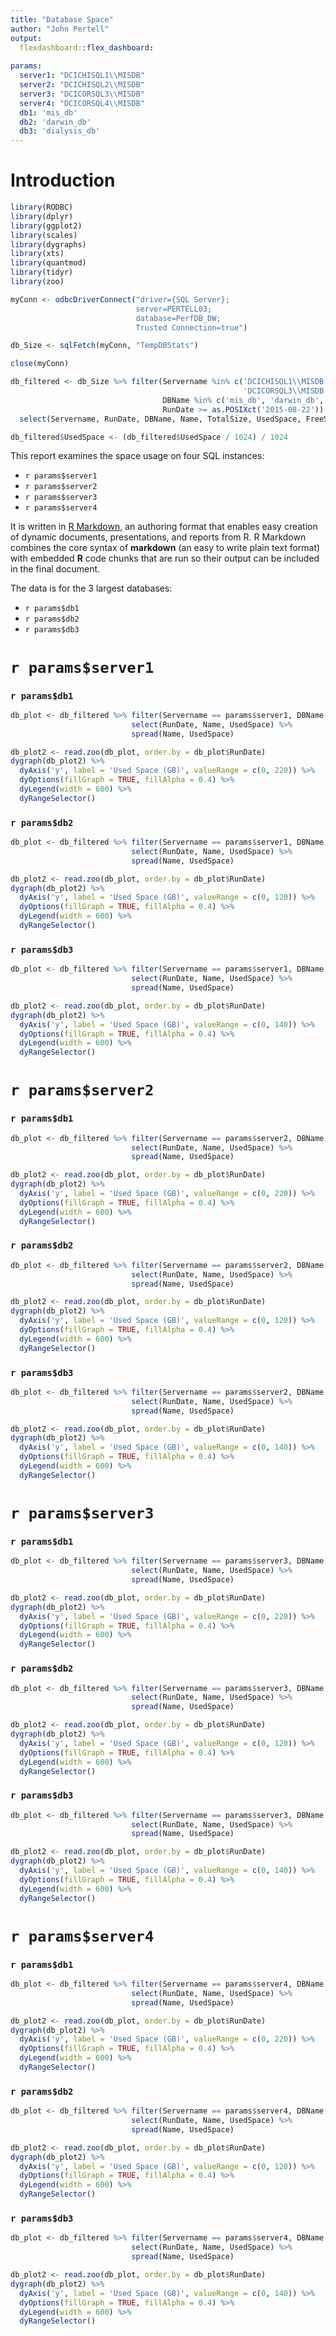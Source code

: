 ---
title: "Database Space"
author: "John Pertell"
output: 
  flexdashboard::flex_dashboard:
  
params:
  server1: "DCICHISQL1\\MISDB"
  server2: "DCICHISQL2\\MISDB"
  server3: "DCICORSQL3\\MISDB"
  server4: "DCICORSQL4\\MISDB"
  db1: 'mis_db'
  db2: 'darwin_db'
  db3: 'dialysis_db'
---

# Introduction {.sidebar}

```{r, include = FALSE}
library(RODBC)
library(dplyr)
library(ggplot2)
library(scales)
library(dygraphs)
library(xts)
library(quantmod)
library(tidyr)
library(zoo)

myConn <- odbcDriverConnect("driver={SQL Server};
                            server=PERTELL03;
                            database=PerfDB_DW;
                            Trusted Connection=true")

db_Size <- sqlFetch(myConn, "TempDBStats")

close(myConn)

db_filtered <- db_Size %>% filter(Servername %in% c('DCICHISQL1\\MISDB', 'DCICHISQL2\\MISDB', 
                                                    'DCICORSQL3\\MISDB', 'DCICORSQL4\\MISDB'),
                                  DBName %in% c('mis_db', 'darwin_db','dialysis_db'),
                                  RunDate >= as.POSIXct('2015-08-22')) %>%
  select(Servername, RunDate, DBName, Name, TotalSize, UsedSpace, FreeSpace) 

db_filtered$UsedSpace <- (db_filtered$UsedSpace / 1024) / 1024
```

This report examines the space usage on four SQL instances: 

- `r params$server1` 
- `r params$server2` 
- `r params$server3` 
- `r params$server4` 

It is written in [R Markdown](http://rmarkdown.rstudio.com), an authoring format that enables easy creation of dynamic documents, presentations, and reports from R. R Markdown combines the core syntax of **markdown** (an easy to write plain text format) with embedded **R** code chunks that are run so their output can be included in the final document.

The data is for the 3 largest databases:

- `r params$db1`
- `r params$db2`
- `r params$db3`

# `r params$server1`

### `r params$db1` 
```{r echo = FALSE}
db_plot <- db_filtered %>% filter(Servername == params$server1, DBName == params$db1) %>% 
                           select(RunDate, Name, UsedSpace) %>%
                           spread(Name, UsedSpace)  

db_plot2 <- read.zoo(db_plot, order.by = db_plot$RunDate)
dygraph(db_plot2) %>% 
  dyAxis('y', label = 'Used Space (GB)', valueRange = c(0, 220)) %>% 
  dyOptions(fillGraph = TRUE, fillAlpha = 0.4) %>% 
  dyLegend(width = 600) %>%
  dyRangeSelector()
```

### `r params$db2` 
```{r echo = FALSE}
db_plot <- db_filtered %>% filter(Servername == params$server1, DBName == params$db2) %>% 
                           select(RunDate, Name, UsedSpace) %>%
                           spread(Name, UsedSpace)  

db_plot2 <- read.zoo(db_plot, order.by = db_plot$RunDate)
dygraph(db_plot2) %>% 
  dyAxis('y', label = 'Used Space (GB)', valueRange = c(0, 120)) %>% 
  dyOptions(fillGraph = TRUE, fillAlpha = 0.4) %>% 
  dyLegend(width = 600) %>%
  dyRangeSelector()
```

### `r params$db3` 
```{r echo = FALSE}
db_plot <- db_filtered %>% filter(Servername == params$server1, DBName == params$db3) %>% 
                           select(RunDate, Name, UsedSpace) %>%
                           spread(Name, UsedSpace)  

db_plot2 <- read.zoo(db_plot, order.by = db_plot$RunDate)
dygraph(db_plot2) %>% 
  dyAxis('y', label = 'Used Space (GB)', valueRange = c(0, 140)) %>% 
  dyOptions(fillGraph = TRUE, fillAlpha = 0.4) %>% 
  dyLegend(width = 600) %>%
  dyRangeSelector()
```


# `r params$server2`

### `r params$db1` 
```{r echo = FALSE}
db_plot <- db_filtered %>% filter(Servername == params$server2, DBName == params$db1) %>% 
                           select(RunDate, Name, UsedSpace) %>%
                           spread(Name, UsedSpace)  

db_plot2 <- read.zoo(db_plot, order.by = db_plot$RunDate)
dygraph(db_plot2) %>% 
  dyAxis('y', label = 'Used Space (GB)', valueRange = c(0, 220)) %>% 
  dyOptions(fillGraph = TRUE, fillAlpha = 0.4) %>% 
  dyLegend(width = 600) %>%
  dyRangeSelector()
```

### `r params$db2` 
```{r echo = FALSE}
db_plot <- db_filtered %>% filter(Servername == params$server2, DBName == params$db2) %>% 
                           select(RunDate, Name, UsedSpace) %>%
                           spread(Name, UsedSpace)  

db_plot2 <- read.zoo(db_plot, order.by = db_plot$RunDate)
dygraph(db_plot2) %>% 
  dyAxis('y', label = 'Used Space (GB)', valueRange = c(0, 120)) %>% 
  dyOptions(fillGraph = TRUE, fillAlpha = 0.4) %>% 
  dyLegend(width = 600) %>%
  dyRangeSelector()
```


### `r params$db3` 

```{r echo = FALSE}
db_plot <- db_filtered %>% filter(Servername == params$server2, DBName == params$db3) %>% 
                           select(RunDate, Name, UsedSpace) %>%
                           spread(Name, UsedSpace)  

db_plot2 <- read.zoo(db_plot, order.by = db_plot$RunDate)
dygraph(db_plot2) %>% 
  dyAxis('y', label = 'Used Space (GB)', valueRange = c(0, 140)) %>% 
  dyOptions(fillGraph = TRUE, fillAlpha = 0.4) %>% 
  dyLegend(width = 600) %>%
  dyRangeSelector()
```


# `r params$server3`

### `r params$db1` 
```{r echo = FALSE}
db_plot <- db_filtered %>% filter(Servername == params$server3, DBName == params$db1) %>% 
                           select(RunDate, Name, UsedSpace) %>%
                           spread(Name, UsedSpace)  

db_plot2 <- read.zoo(db_plot, order.by = db_plot$RunDate)
dygraph(db_plot2) %>% 
  dyAxis('y', label = 'Used Space (GB)', valueRange = c(0, 220)) %>% 
  dyOptions(fillGraph = TRUE, fillAlpha = 0.4) %>% 
  dyLegend(width = 600) %>%
  dyRangeSelector()
```

### `r params$db2` 
```{r echo = FALSE}
db_plot <- db_filtered %>% filter(Servername == params$server3, DBName == params$db2) %>% 
                           select(RunDate, Name, UsedSpace) %>%
                           spread(Name, UsedSpace)  

db_plot2 <- read.zoo(db_plot, order.by = db_plot$RunDate)
dygraph(db_plot2) %>% 
  dyAxis('y', label = 'Used Space (GB)', valueRange = c(0, 120)) %>% 
  dyOptions(fillGraph = TRUE, fillAlpha = 0.4) %>% 
  dyLegend(width = 600) %>%
  dyRangeSelector()
```

### `r params$db3` 
```{r echo = FALSE}
db_plot <- db_filtered %>% filter(Servername == params$server3, DBName == params$db3) %>% 
                           select(RunDate, Name, UsedSpace) %>%
                           spread(Name, UsedSpace)  

db_plot2 <- read.zoo(db_plot, order.by = db_plot$RunDate)
dygraph(db_plot2) %>% 
  dyAxis('y', label = 'Used Space (GB)', valueRange = c(0, 140)) %>% 
  dyOptions(fillGraph = TRUE, fillAlpha = 0.4) %>% 
  dyLegend(width = 600) %>%
  dyRangeSelector()
```


# `r params$server4`

### `r params$db1` 
```{r echo = FALSE}
db_plot <- db_filtered %>% filter(Servername == params$server4, DBName == params$db1) %>% 
                           select(RunDate, Name, UsedSpace) %>%
                           spread(Name, UsedSpace)  

db_plot2 <- read.zoo(db_plot, order.by = db_plot$RunDate)
dygraph(db_plot2) %>% 
  dyAxis('y', label = 'Used Space (GB)', valueRange = c(0, 220)) %>% 
  dyOptions(fillGraph = TRUE, fillAlpha = 0.4) %>% 
  dyLegend(width = 600) %>%
  dyRangeSelector()
```

### `r params$db2` 
```{r echo = FALSE}
db_plot <- db_filtered %>% filter(Servername == params$server4, DBName == params$db2) %>% 
                           select(RunDate, Name, UsedSpace) %>%
                           spread(Name, UsedSpace)  

db_plot2 <- read.zoo(db_plot, order.by = db_plot$RunDate)
dygraph(db_plot2) %>% 
  dyAxis('y', label = 'Used Space (GB)', valueRange = c(0, 120)) %>% 
  dyOptions(fillGraph = TRUE, fillAlpha = 0.4) %>% 
  dyLegend(width = 600) %>%
  dyRangeSelector()
```

### `r params$db3` 
```{r echo = FALSE}
db_plot <- db_filtered %>% filter(Servername == params$server4, DBName == params$db3) %>% 
                           select(RunDate, Name, UsedSpace) %>%
                           spread(Name, UsedSpace)  

db_plot2 <- read.zoo(db_plot, order.by = db_plot$RunDate)
dygraph(db_plot2) %>% 
  dyAxis('y', label = 'Used Space (GB)', valueRange = c(0, 140)) %>% 
  dyOptions(fillGraph = TRUE, fillAlpha = 0.4) %>% 
  dyLegend(width = 600) %>%
  dyRangeSelector()
```
